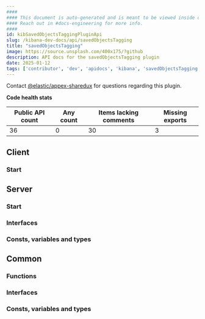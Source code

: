 ```yaml
---
####
#### This document is auto-generated and is meant to be viewed inside our experimental, new docs system.
#### Reach out in #docs-engineering for more info.
####
id: kibSavedObjectsTaggingPluginApi
slug: /kibana-dev-docs/api/savedObjectsTagging
title: "savedObjectsTagging"
image: https://source.unsplash.com/400x175/?github
description: API docs for the savedObjectsTagging plugin
date: 2025-01-12
tags: ['contributor', 'dev', 'apidocs', 'kibana', 'savedObjectsTagging']
---
```




Contact [@elastic/appex-sharedux](https://github.com/orgs/elastic/teams/appex-sharedux) for questions regarding this plugin.

**Code health stats**

| Public API count  | Any count | Items lacking comments | Missing exports |
|-------------------|-----------|------------------------|-----------------|
| 36 | 0 | 30 | 3 |

## Client

### Start
<DocDefinitionList data={[savedObjectsTaggingObj.client.start]}/>

## Server

### Start
<DocDefinitionList data={[savedObjectsTaggingObj.server.start]}/>

### Interfaces
<DocDefinitionList data={savedObjectsTaggingObj.server.interfaces}/>

### Consts, variables and types
<DocDefinitionList data={savedObjectsTaggingObj.server.misc}/>

## Common

### Functions
<DocDefinitionList data={savedObjectsTaggingObj.common.functions}/>

### Interfaces
<DocDefinitionList data={savedObjectsTaggingObj.common.interfaces}/>

### Consts, variables and types
<DocDefinitionList data={savedObjectsTaggingObj.common.misc}/>

